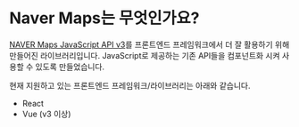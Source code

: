 
# Naver Maps는 무엇인가요?

[NAVER Maps JavaScript API v3](https://navermaps.github.io/maps.js.ncp/)를 프론트엔드 프레임워크에서 더 잘 활용하기 위해 만들어진 라이브러리입니다.
JavaScript로 제공하는 기존 API들을 컴포넌트화 시켜 사용할 수 있도록 만들었습니다.

현재 지원하고 있는 프론트엔드 프레임워크/라이브러리는 아래와 같습니다.

- React
- Vue (v3 이상)

<br />
<br />
<NaverMaps />
<br />
<br />

